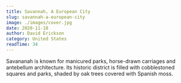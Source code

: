 ```yaml
---
title: Savannah, A European City
slug: savannah-a-european-city
image: ./images/cover.jpg
date: 2020-11-18
author: David Erickson
category: United States
readTime: 34
---
```







Savananah is known for manicured parks, horse-drawn carriages and antebellum architecture. Its historic district is filled with cobblestoned squares and parks, shaded by oak trees covered with Spanish moss.


<GetGalleryTilesImages blogDate="2020-11-18" />

